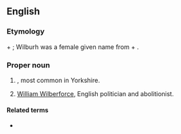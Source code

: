 ==English==

===Etymology===
{{etyl|ang|en}} {{m|ang|Wilburh}} + {{m|ang|foss||ditch}}; Wilburh was a female given name from {{m|ang|wil||will}} + {{m|ang|burh||fortress}}.

===Proper noun===
{{en-proper noun}}

# {{surname|A=An|English|from=Old English|dot=}}, most common in Yorkshire.
# [[w:William Wilberforce|William Wilberforce]], English politician and abolitionist.

====Related terms====
* {{l|en|Wilbur}}
